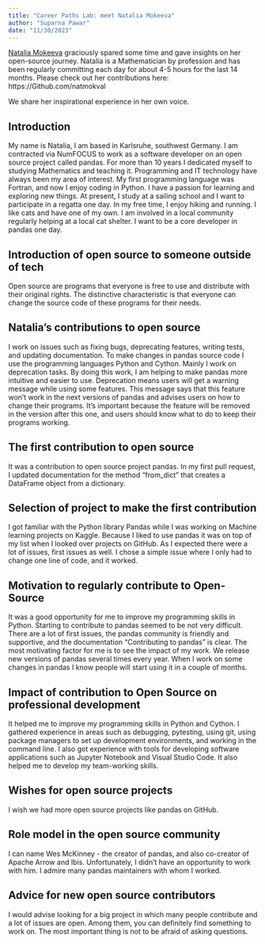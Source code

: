 ```yaml
---
title: "Career Paths Lab: meet Natalia Mokeeva"
author: "Suparna Pawar"
date: "11/30/2023"
---
```


[Natalia Mokeeva](https://www.linkedin.com/in/natalia-mokeeva/) graciously spared some time and gave insights on her open-source journey. Natalia is a Mathematician by profession and has been regularly committing each day for about 4-5 hours for the last 14 months. Please check out her contributions here: https://Github.com/natmokval
					
We share her inspirational experience in her own voice.
					
## Introduction	
My name is Natalia, I am based in Karlsruhe, southwest Germany. I am contracted via NumFOCUS to work as a software developer on an open source project called pandas. For more than 10 years I dedicated myself to studying Mathematics and teaching it. Programming and IT technology have always been my area of interest. My first programming language was Fortran, and now I enjoy coding in Python. I have a passion for learning and exploring new things. At present, I study at a sailing school and I want to participate in a regatta one day. In my free time, I enjoy hiking and running. I like cats and have one of my own. I am involved in a local community regularly helping at a local cat shelter. I want to be a core developer in pandas one day.
					
## Introduction of open source to someone outside of tech			
Open source are programs that everyone is free to use and distribute with their original rights. The distinctive characteristic is that everyone can change the source code of these programs for their needs.
					
## Natalia’s contributions to open source			
I work on issues such as fixing bugs, deprecating features, writing tests, and updating documentation. To make changes in pandas source code I use the programming languages Python and Cython. Mainly I work on deprecation tasks. By doing this work, I am helping to make pandas more intuitive and easier to use. Deprecation means users will get a warning message while using some features. This message says that this feature won’t work in the next versions of pandas and advises users on how to change their programs. It’s important because the feature will be removed in the version after this one, and users should know what to do to keep their programs working.
					
## The first contribution to open source			
It was a contribution to open source project pandas. In my first pull request, I updated documentation for the method “from_dict” that creates a DataFrame object from a dictionary.	
					
## Selection of project to make the first contribution			
I got familiar with the Python library Pandas while I was working on Machine learning projects on Kaggle. Because I liked to use pandas it was on top of my list when I looked over projects on GitHub. As I expected there were a lot of issues, first issues as well. I chose a simple issue where I only had to change one line of code, and it worked.
					
## Motivation to regularly contribute to Open-Source			
It was a good opportunity for me to improve my programming skills in Python. Starting to contribute to pandas seemed to be not very difficult. There are a lot of first issues, the pandas community is friendly and supportive, and the documentation “Contributing to pandas” is clear. The most motivating factor for me is to see the impact of my work. We release new versions of pandas several times every year. When I work on some changes in pandas I know people will start using it in a couple of months.
					
## Impact of contribution to Open Source on professional development				
It helped me to improve my programming skills in Python and Cython. I gathered experience in areas such as debugging, pytesting, using git, using package managers to set up development environments, and working in the command line. I also got experience with tools for developing software applications such as Jupyter Notebook and Visual Studio Code. It also helped me to develop my team-working skills.
					
## Wishes for open source projects			
I wish we had more open source projects like pandas on GitHub.
					
## Role model in the open source community			
I can name Wes McKinney - the creator of pandas, and also co-creator of Apache Arrow and Ibis. Unfortunately, I didn’t have an opportunity to work with him. I admire many pandas maintainers with whom I worked.
					
## Advice for new open source contributors	
I would advise looking for a big project in which many people contribute and a lot of issues are open. Among them, you can definitely find something to work on. The most important thing is not to be afraid of asking questions.
				
			
		
	 
